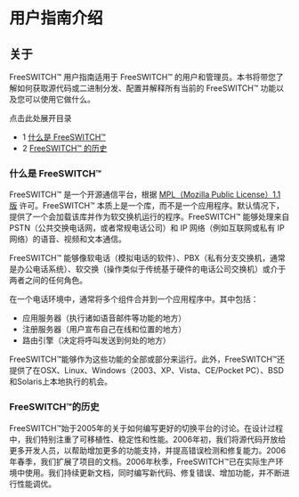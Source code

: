 # 用户指南介绍

## 关于

FreeSWITCH™ 用户指南适用于 FreeSWITCH™ 的用户和管理员。本书将带您了解如何获取源代码或二进制分发、配置并解释所有当前的 FreeSWITCH™ 功能以及您可以使用它做什么。

点击此处展开目录

* 1 [什么是 FreeSWITCH™](#what-is-freeswitch)
* 2 [FreeSWITCH™ 的历史](#history-of-freeswitch)

### 什么是 FreeSWITCH™

FreeSWITCH™ 是一个开源通信平台，根据 [MPL（Mozilla Public License）1.1 版](http://www.mozilla.org/MPL/) 许可。FreeSWITCH™ 本质上是一个库，而不是一个应用程序。默认情况下，提供了一个会加载该库并作为软交换机运行的程序。FreeSWITCH™ 能够处理来自 PSTN（公共交换电话网，或者常规电话公司）和 IP 网络（例如互联网或私有 IP 网络）的语音、视频和文本通信。

FreeSWITCH™ 能够像软电话（模拟电话的软件）、PBX（私有分支交换机，通常是办公电话系统）、软交换（操作类似于传统基于硬件的电话公司交换机）或介于两者之间的任何角色。

在一个电话环境中，通常将多个组件合并到一个应用程序中。其中包括：

* 应用服务器（执行诸如语音邮件等功能的地方）
* 注册服务器（用户宣布自己在线和位置的地方）
* 路由引擎（决定将呼叫发送到何处的地方）

FreeSWITCH™能够作为这些功能的全部或部分来运行。此外，FreeSWITCH™还提供了在OSX、Linux、Windows（2003、XP、Vista、CE/Pocket PC）、BSD和Solaris上本地执行的机会。

### FreeSWITCH™的历史

FreeSWITCH™始于2005年的关于如何编写更好的切换平台的讨论。在设计过程中，我们特别注重了可移植性、稳定性和性能。2006年初，我们将源代码开放给更多开发人员，以帮助增加更多的功能支持，并提高错误检测和修复能力。2006年春季，我们扩展了项目的文档。2006年秋季，FreeSWITCH™已在实际生产环境中使用。我们持续更新文档，同时编写新代码、修复错误、增加功能，并不断进行性能调优。